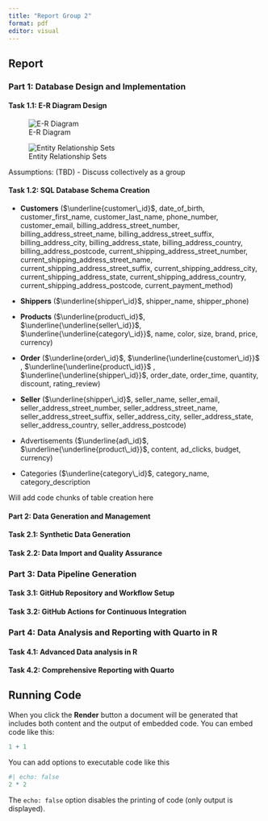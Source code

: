 ```yaml
---
title: "Report Group 2"
format: pdf
editor: visual
---
```


## Report

### Part 1: Database Design and Implementation

#### Task 1.1: E-R Diagram Design

![E-R Diagram](ER_Diagram.jpg){fig-alt="E-R Diagram Design"}

![Entity Relationship Sets](Entity%20Relationship%20Sets.png)

Assumptions: (TBD) - Discuss collectively as a group

#### Task 1.2: SQL Database Schema Creation

-   **Customers** ($\underline{customer\_id}$, date_of_birth, customer_first_name, customer_last_name, phone_number, customer_email, billing_address_street_number, billing_address_street_name, billing_address_street_suffix, billing_address_city, billing_address_state, billing_address_country, billing_address_postcode, current_shipping_address_street_number, current_shipping_address_street_name, current_shipping_address_street_suffix, current_shipping_address_city, current_shipping_address_state, current_shipping_address_country, current_shipping_address_postcode, current_payment_method)

<!-- -->

-   **Shippers** ($\underline{shipper\_id}$, shipper_name, shipper_phone)

-   **Products** ($\underline{product\_id}$, $\underline{\underline{seller\_id}}$, $\underline{\underline{category\_id}}$, name, color, size, brand, price, currency)

-   **Order** ($\underline{order\_id}$, $\underline{\underline{customer\_id}}$ , $\underline{\underline{product\_id}}$ , $\underline{\underline{shipper\_id}}$[,]{.underline} order_date, order_time, quantity, discount, rating_review)

-   **Seller** ($\underline{shipper\_id}$, seller_name, seller_email, seller_address_street_number, seller_address_street_name, seller_address_street_suffix, seller_address_city, seller_address_state, seller_address_country, seller_address_postcode)

-   Advertisements ($\underline{ad\_id}$, $\underline{\underline{product\_id}}$[,]{.underline} content, ad_clicks, budget, currency)

-   Categories ($\underline{category\_id}$[,]{.underline} category_name, category_description

Will add code chunks of table creation here

#### Part 2: Data Generation and Management

#### Task 2.1: Synthetic Data Generation

#### Task 2.2: Data Import and Quality Assurance

### Part 3: Data Pipeline Generation

#### Task 3.1: GitHub Repository and Workflow Setup

#### Task 3.2: GitHub Actions for Continuous Integration

### Part 4: Data Analysis and Reporting with Quarto in R

#### Task 4.1: Advanced Data analysis in R

#### Task 4.2: Comprehensive Reporting with Quarto

## Running Code

When you click the **Render** button a document will be generated that includes both content and the output of embedded code. You can embed code like this:

```r
1 + 1
```

You can add options to executable code like this

```r
#| echo: false
2 * 2
```

The `echo: false` option disables the printing of code (only output is displayed).
